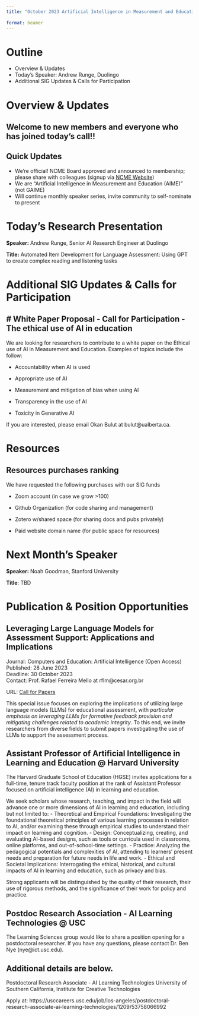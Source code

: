 ```yaml
---
title: "October 2023 Artificial Intelligence in Measurement and Education NCME SIGIMIE Meeting"
 
format: beamer
---
```


# Outline
-   Overview & Updates
-   Today's Speaker: Andrew Runge, Duolingo
-   Additional SIG Updates & Calls for Participation 

# Overview & Updates

## Welcome to new members and everyone who has joined today's call!!

## Quick Updates

-   We're official! NCME Board approved and announced to membership; please share with colleagues (signup via [NCME Website](https://www.ncme.org/community/ncme-sigimie/aime))
-   We are "Artificial Intelligence in Measurement and Education (AIME)" (not GAIME)
-   Will continue monthly speaker series, invite community to self-nominate to present

# Today's Research Presentation

**Speaker:** Andrew Runge, Senior AI Research Engineer at Duolingo

**Title:** Automated Item Development for Language Assessment: Using GPT to create complex reading and listening tasks

# Additional SIG Updates & Calls for Participation 



## # White Paper Proposal - Call for Participation - The ethical use of AI in education

We are looking for researchers to contribute to a white paper on the Ethical use of AI in Measurement and Education. Examples of topics include the follow:

-   Accountability when AI is used

-   Appropriate use of AI

-   Measurement and mitigation of bias when using AI

-   Transparency in the use of AI

-   Toxicity in Generative AI

If you are interested, please email Okan Bulut at bulut\@ualberta.ca.

# Resources

## Resources purchases ranking

We have requested the following purchases with our SIG funds

-   Zoom account (in case we grow >100)

-   Github Organization (for code sharing and management)

-   Zotero w/shared space (for sharing docs and pubs privately)

-   Paid website domain name (for public space for resources)

# Next Month's Speaker

**Speaker:** Noah Goodman, Stanford University

**Title**: TBD

# Publication & Position Opportunities

## **Leveraging Large Language Models for Assessment Support: Applications and Implications**

Journal: Computers and Education: Artificial Intelligence (Open Access)\
Published: 28 June 2023\
Deadline: 30 October 2023\
Contact: Prof. Rafael Ferreira Mello at rflm\@cesar.org.br

URL: [Call for Papers](https://www.sciencedirect.com/journal/computers-and-education-artificial-intelligence/about/call-for-papers#leveraging-large-language-models-for-assessment-support-applications-and-implications)

This special issue focuses on exploring the implications of utilizing large language models (LLMs) for educational assessment, with *particular emphasis on leveraging LLMs for formative feedback provision and mitigating challenges related to academic integrity*. To this end, we invite researchers from diverse fields to submit papers investigating the use of LLMs to support the assessment process.

## Assistant Professor of Artificial Intelligence in Learning and Education @ Harvard University 

The Harvard Graduate School of Education (HGSE) invites applications for a full-time, tenure track faculty position at the rank of Assistant Professor focused on artificial intelligence (AI) in learning and education.

We seek scholars whose research, teaching, and impact in the field will advance one or more dimensions of AI in learning and education, including but not limited to: 
-     Theoretical and Empirical Foundations: Investigating the foundational theoretical principles of various learning processes in relation to AI, and/or examining these through empirical studies to understand their impact on learning and cognition.
-     Design: Conceptualizing, creating, and evaluating AI-based designs, such as tools or curricula used in classrooms, online platforms, and out-of-school-time settings.
-     Practice: Analyzing the pedagogical potentials and complexities of AI, attending to learners’ present needs and preparation for future needs in life and work.
-     Ethical and Societal Implications: Interrogating the ethical, historical, and cultural impacts of AI in learning and education, such as privacy and bias.

Strong applicants will be distinguished by the quality of their research, their use of rigorous methods, and the significance of their work for policy and practice.

## Postdoc Research Association - AI Learning Technologies @ USC

The Learning Sciences group would like to share a position opening for a postdoctoral researcher. If you have any questions, please contact Dr. Ben Nye (nye@ict.usc.edu).

Additional details are below.
--------------------------------------------------------------------------------
Postdoctoral Research Associate - AI Learning Technologies
University of Southern California, Institute for Creative Technologies

Apply at: https://usccareers.usc.edu/job/los-angeles/postdoctoral-research-associate-ai-learning-technologies/1209/53758066992